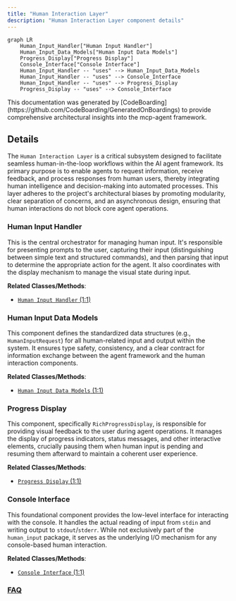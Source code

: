 ```yaml
---
title: "Human Interaction Layer"
description: "Human Interaction Layer component details"
---
```



```mermaid
graph LR
    Human_Input_Handler["Human Input Handler"]
    Human_Input_Data_Models["Human Input Data Models"]
    Progress_Display["Progress Display"]
    Console_Interface["Console Interface"]
    Human_Input_Handler -- "uses" --> Human_Input_Data_Models
    Human_Input_Handler -- "uses" --> Console_Interface
    Human_Input_Handler -- "uses" --> Progress_Display
    Progress_Display -- "uses" --> Console_Interface
```

<Info>
This documentation was generated by [CodeBoarding](https://github.com/CodeBoarding/GeneratedOnBoardings) to provide comprehensive architectural insights into the mcp-agent framework.
</Info>

## Details

The `Human Interaction Layer` is a critical subsystem designed to facilitate seamless human-in-the-loop workflows within the AI agent framework. Its primary purpose is to enable agents to request information, receive feedback, and process responses from human users, thereby integrating human intelligence and decision-making into automated processes. This layer adheres to the project's architectural biases by promoting modularity, clear separation of concerns, and an asynchronous design, ensuring that human interactions do not block core agent operations.

### Human Input Handler
This is the central orchestrator for managing human input. It's responsible for presenting prompts to the user, capturing their input (distinguishing between simple text and structured commands), and then parsing that input to determine the appropriate action for the agent. It also coordinates with the display mechanism to manage the visual state during input.


**Related Classes/Methods**:

- <a href="https://github.com/CodeBoarding/mcp-agent/blob/main/mcp_agent/human_input/handler.py#L1-L1" target="_blank" rel="noopener noreferrer">`Human Input Handler` (1:1)</a>


### Human Input Data Models
This component defines the standardized data structures (e.g., `HumanInputRequest`) for all human-related input and output within the system. It ensures type safety, consistency, and a clear contract for information exchange between the agent framework and the human interaction components.


**Related Classes/Methods**:

- <a href="https://github.com/CodeBoarding/mcp-agent/blob/main/mcp_agent/human_input/types.py#L1-L1" target="_blank" rel="noopener noreferrer">`Human Input Data Models` (1:1)</a>


### Progress Display
This component, specifically `RichProgressDisplay`, is responsible for providing visual feedback to the user during agent operations. It manages the display of progress indicators, status messages, and other interactive elements, crucially pausing them when human input is pending and resuming them afterward to maintain a coherent user experience.


**Related Classes/Methods**:

- <a href="https://github.com/CodeBoarding/mcp-agent/blob/main/mcp_agent/logging/rich_progress.py#L1-L1" target="_blank" rel="noopener noreferrer">`Progress Display` (1:1)</a>


### Console Interface
This foundational component provides the low-level interface for interacting with the console. It handles the actual reading of input from `stdin` and writing output to `stdout`/`stderr`. While not exclusively part of the `human_input` package, it serves as the underlying I/O mechanism for any console-based human interaction.


**Related Classes/Methods**:

- <a href="https://github.com/CodeBoarding/mcp-agent/blob/main/mcp_agent/console.py#L1-L1" target="_blank" rel="noopener noreferrer">`Console Interface` (1:1)</a>




### [FAQ](https://github.com/CodeBoarding/GeneratedOnBoardings/tree/main?tab=readme-ov-file#faq)
